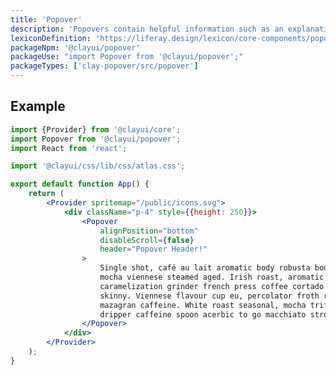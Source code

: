 ```yaml
---
title: 'Popover'
description: 'Popovers contain helpful information such as an explanation of a context.'
lexiconDefinition: 'https://liferay.design/lexicon/core-components/popovers-tooltips/'
packageNpm: '@clayui/popover'
packageUse: "import Popover from '@clayui/popover';"
packageTypes: ['clay-popover/src/popover']
---
```


## Example

```jsx preview
import {Provider} from '@clayui/core';
import Popover from '@clayui/popover';
import React from 'react';

import '@clayui/css/lib/css/atlas.css';

export default function App() {
	return (
		<Provider spritemap="/public/icons.svg">
			<div className="p-4" style={{height: 250}}>
				<Popover
					alignPosition="bottom"
					disableScroll={false}
					header="Popover Header!"
				>
					Single shot, café au lait aromatic body robusta body cream
					mocha viennese steamed aged. Irish roast, aromatic seasonal,
					caramelization grinder french press coffee cortado lungo
					skinny. Viennese flavour cup eu, percolator froth ristretto
					mazagran caffeine. White roast seasonal, mocha trifecta,
					dripper caffeine spoon acerbic to go macchiato strong.
				</Popover>
			</div>
		</Provider>
	);
}
```
